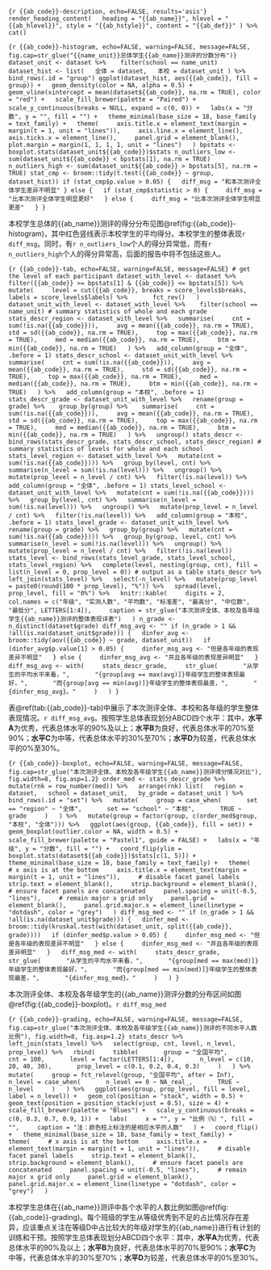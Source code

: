 ```{r {{ab_code}}-description, echo=FALSE, results='asis'}
render_heading_content(
  heading = "{{ab_name}}", hlevel = "{{ab_hlevel}}", style = "{{ab_hstyle}}", content = "{{ab_def}}"
) %>%
  cat()
```

```{r {{ab_code}}-histogram, echo=FALSE, warning=FALSE, message=FALSE, fig.cap=str_glue("{{name_unit}}总体学生{{ab_name}}测评的分数分布")}
dataset_unit <- dataset %>% 
  filter(school == name_unit)
dataset_hist <- list(
  全体 = dataset,
  本校 = dataset_unit
) %>% 
  bind_rows(.id = "group")
ggplot(dataset_hist, aes({{ab_code}}, fill = group)) +
  geom_density(color = NA, alpha = 0.5) +
  geom_vline(xintercept = mean(dataset${{ab_code}}, na.rm = TRUE), color = "red") +
  scale_fill_brewer(palette = "Paired") +
  scale_y_continuous(breaks = NULL, expand = c(0, 0)) +
  labs(x = "分数", y = "", fill = "") +
  theme_minimal(base_size = 18, base_family = text_family) +
  theme(
    axis.title.x = element_text(margin = margin(t = 1, unit = "lines")),
    axis.line.x = element_line(),
    axis.ticks.x = element_line(),
    panel.grid = element_blank(),
    plot.margin = margin(1, 1, 1, 1, unit = "lines")
  )
bpstats <- boxplot.stats(dataset_unit${{ab_code}})$stats
n_outliers_low <- sum(dataset_unit${{ab_code}} < bpstats[1], na.rm = TRUE)
n_outliers_high <- sum(dataset_unit${{ab_code}} > bpstats[5], na.rm = TRUE)
stat_cmp <- broom::tidy(t.test({{ab_code}} ~ group, dataset_hist))
if (stat_cmp$p.value > 0.05) {
  diff_msg = "和本次测评全体学生差异不明显"
} else {
  if (stat_cmp$statistic > 0) {
    diff_msg = "比本次测评全体学生明显更好"
  } else {
    diff_msg = "比本次测评全体学生明显更差"
  }
}
```

本校学生总体的{{ab_name}}测评的得分分布见图\@ref(fig:{{ab_code}}-histogram)，其中红色竖线表示本校学生的平均得分。本校学生的整体表现`r diff_msg`。同时，有`r n_outliers_low`个人的得分异常低，而有`r n_outliers_high`个人的得分异常高，后面的报告中将不包括这些人。

```{r {{ab_code}}-tab, echo=FALSE, warning=FALSE, message=FALSE}
# get the level of each participant
dataset_with_level <- dataset %>%
  filter({{ab_code}} >= bpstats[1] & {{ab_code}} <= bpstats[5]) %>%
  mutate(
    level = cut({{ab_code}}, breaks = score_levels$breaks, labels = score_levels$labels) %>%
      fct_rev()
  )
dataset_unit_with_level <- dataset_with_level %>% 
  filter(school == name_unit)
# summary statistics of whole and each grade
stats_descr_region <- dataset_with_level %>%
  summarise(
    cnt = sum(!is.na({{ab_code}})),
    avg = mean({{ab_code}}, na.rm = TRUE),
    std = sd({{ab_code}}, na.rm = TRUE),
    top = max({{ab_code}}, na.rm = TRUE),
    med = median({{ab_code}}, na.rm = TRUE),
    btm = min({{ab_code}}, na.rm = TRUE)
  ) %>%
  add_column(group = "全体", .before = 1)
stats_descr_school <- dataset_unit_with_level %>%
  summarise(
    cnt = sum(!is.na({{ab_code}})),
    avg = mean({{ab_code}}, na.rm = TRUE),
    std = sd({{ab_code}}, na.rm = TRUE),
    top = max({{ab_code}}, na.rm = TRUE),
    med = median({{ab_code}}, na.rm = TRUE),
    btm = min({{ab_code}}, na.rm = TRUE)
  ) %>%
  add_column(group = "本校", .before = 1)
stats_descr_grade <- dataset_unit_with_level %>%
  rename(group = grade) %>% 
  group_by(group) %>% 
  summarise(
    cnt = sum(!is.na({{ab_code}})),
    avg = mean({{ab_code}}, na.rm = TRUE),
    std = sd({{ab_code}}, na.rm = TRUE),
    top = max({{ab_code}}, na.rm = TRUE),
    med = median({{ab_code}}, na.rm = TRUE),
    btm = min({{ab_code}}, na.rm = TRUE)
  ) %>%
  ungroup()
stats_descr <- bind_rows(stats_descr_grade, stats_descr_school, stats_descr_region)
# summary statistics of levels for whole and each school
stats_level_region <- dataset_with_level %>%
  mutate(cnt = sum(!is.na({{ab_code}}))) %>%
  group_by(level, cnt) %>%
  summarise(n_level = sum(!is.na(level))) %>%
  ungroup() %>%
  mutate(prop_level = n_level / cnt) %>%
  filter(!is.na(level)) %>%
  add_column(group = "全体", .before = 1)
stats_level_school <- dataset_unit_with_level %>%
  mutate(cnt = sum(!is.na({{ab_code}}))) %>%
  group_by(level, cnt) %>%
  summarise(n_level = sum(!is.na(level))) %>%
  ungroup() %>%
  mutate(prop_level = n_level / cnt) %>%
  filter(!is.na(level)) %>%
  add_column(group = "本校", .before = 1)
stats_level_grade <- dataset_unit_with_level %>%
  rename(group = grade) %>%
  group_by(group) %>%
  mutate(cnt = sum(!is.na({{ab_code}}))) %>%
  group_by(group, level, cnt) %>%
  summarise(n_level = sum(!is.na(level))) %>%
  ungroup() %>%
  mutate(prop_level = n_level / cnt) %>%
  filter(!is.na(level))
stats_level <- bind_rows(stats_level_grade, stats_level_school, stats_level_region) %>%
  complete(level, nesting(group, cnt), fill = list(n_level = 0, prop_level = 0))
# output as a table
stats_descr %>%
  left_join(stats_level) %>%
  select(-n_level) %>%
  mutate(prop_level = paste0(round(100 * prop_level), "%")) %>%
  spread(level, prop_level, fill = "0%") %>%
  knitr::kable(
    digits = 2,
    col.names = c("年级", "实测人数", "平均数", "标准差", "最高分", "中位数", "最低分", LETTERS[1:4]),
    caption = str_glue("本次测评全体、本校及各年级学生{{ab_name}}测评的整体表现详表")
  )
n_grade <- n_distinct(dataset$grade)
diff_msg_avg <- ""
if (n_grade > 1 && !all(is.na(dataset_unit$grade))) {
  dinfer_avg <- broom::tidy(aov({{ab_code}} ~ grade, dataset_unit))
  if (dinfer_avg$p.value[1] > 0.05) {
    dinfer_msg_avg <- "但是各年级的表现差异不明显"
  } else {
    dinfer_msg_avg <- "并且各年级的表现差异明显"
  }
  diff_msg_avg <- with(
    stats_descr_grade,
    str_glue(
      "从学生的平均水平来看，",
      "{group[avg == max(avg)]}年级学生的整体表现最好，",
      "而{group[avg == min(avg)]}年级学生的整体表现最差，",
      "{dinfer_msg_avg}。"
    )
  )
}
```

表\@ref(tab:{{ab_code}}-tab)中展示了本次测评全体、本校和各年级的学生整体表现情况。`r diff_msg_avg`。按照学生总体表现划分ABCD四个水平：其中，**水平A**为优秀，代表总体水平的90%及以上；**水平B**为良好，代表总体水平的70%至90%；**水平C**为中等，代表总体水平的30%至70%；**水平D**为较差，代表总体水平的0%至30%。

```{r {{ab_code}}-boxplot, echo=FALSE, warning=FALSE, message=FALSE, fig.cap=str_glue("本次测评全体、本校及各年级学生{{ab_name}}测评得分情况对比"), fig.width=8, fig.asp=1.2}
order_med <- stats_descr_grade %>%
  mutate(rnk = row_number(med)) %>%
  arrange(rnk)
list(
  region = dataset,
  school = dataset_unit,
  by_grade = dataset_unit
) %>%
  bind_rows(.id = "set") %>%
  mutate(
    group = case_when(
      set == "region" ~ "全体",
      set == "school" ~ "本校",
      TRUE ~ grade
    )
  ) %>%
  mutate(group = factor(group, c(order_med$group, "本校", "全体"))) %>%
  ggplot(aes(group, {{ab_code}}, fill = set)) +
  geom_boxplot(outlier.color = NA, width = 0.5) +
  scale_fill_brewer(palette = "Pastel1", guide = FALSE) +
  labs(x = "年级", y = "分数", fill = "") +
  coord_flip(ylim = boxplot.stats(dataset${{ab_code}})$stats[c(1, 5)]) +
  theme_minimal(base_size = 18, base_family = text_family) +
  theme(
    # x axis is at the bottom
    axis.title.x = element_text(margin = margin(t = 1, unit = "lines")),
    # disable facet panel labels
    strip.text = element_blank(),
    strip.background = element_blank(),
    # ensure facet panels are concatenated
    panel.spacing = unit(-0.5, "lines"),
    # remain major x grid only
    panel.grid = element_blank(),
    panel.grid.major.x = element_line(linetype = "dotdash", color = "grey")
  )
diff_msg_med <- ""
if (n_grade > 1 && !all(is.na(dataset_unit$grade))) {
  dinfer_med <- broom::tidy(kruskal.test(with(dataset_unit, split({{ab_code}}, grade))))
  if (dinfer_med$p.value > 0.05) {
    dinfer_msg_med <- "但是各年级的表现差异不明显"
  } else {
    dinfer_msg_med <- "并且各年级的表现差异明显"
  }
  diff_msg_med <- with(
    stats_descr_grade,
    str_glue(
      "从学生的平均水平来看，",
      "{group[med == max(med)]}年级学生的整体表现最好，",
      "而{group[med == min(med)]}年级学生的整体表现最差，",
      "{dinfer_msg_med}。"
    )
  )
}
```

本次测评全体、本校及各年级学生的{{ab_name}}测评分数的分布区间如图\@ref(fig:{{ab_code}}-boxplot)。`r diff_msg_med`

```{r {{ab_code}}-grading, echo=FALSE, warning=FALSE, message=FALSE, fig.cap=str_glue("本次测评全体、本校及各年级学生{{ab_name}}测评的不同水平人数比例"), fig.width=8, fig.asp=1.2}
stats_descr %>%
  left_join(stats_level) %>%
  select(group, cnt, level, n_level, prop_level) %>%
  rbind(
    tibble(
      group = "全国平均",
      cnt = 100,
      level = factor(LETTERS[1:4]),
      n_level = c(10, 20, 40, 30),
      prop_level = c(0.1, 0.2, 0.4, 0.3)
    )
  ) %>%
  mutate(
    group = fct_relevel(group, "全国平均", after = Inf),
    n_level = case_when(
      n_level == 0 ~ NA_real_,
      TRUE ~ n_level
    )
  ) %>%
  ggplot(aes(group, prop_level, fill = level, label = n_level)) +
  geom_col(position = "stack", width = 0.5) +
  geom_text(position = position_stack(vjust = 0.5), size = 4) +
  scale_fill_brewer(palette = "Blues") +
  scale_y_continuous(breaks = c(0, 0.3, 0.7, 0.9, 1)) +
  labs(
    x = "", y = "比例（%）", fill = "",
    caption = "注：颜色柱上标注的是相应水平的人数"
  ) +
  coord_flip() +
  theme_minimal(base_size = 18, base_family = text_family) +
  theme(
    # x axis is at the bottom
    axis.title.x = element_text(margin = margin(t = 1, unit = "lines")),
    # disable facet panel labels
    strip.text = element_blank(),
    strip.background = element_blank(),
    # ensure facet panels are concatenated
    panel.spacing = unit(-0.5, "lines"),
    # remain major x grid only
    panel.grid = element_blank(),
    panel.grid.major.x = element_line(linetype = "dotdash", color = "grey")
  )
```

本校学生总体在{{ab_name}}测评中各个水平的人数比例如图\@ref(fig:{{ab_code}}-grading)。每个班级的学生从等级优秀到不足的占比情况存在差异，应该重点关注在等级D中占比较大的年级对学生的{{ab_name}}进行有计划的训练和干预。按照学生总体表现划分ABCD四个水平：其中，**水平A**为优秀，代表总体水平的90%及以上；**水平B**为良好，代表总体水平的70%至90%；**水平C**为中等，代表总体水平的30%至70%；**水平D**为较差，代表总体水平的0%至30%。
